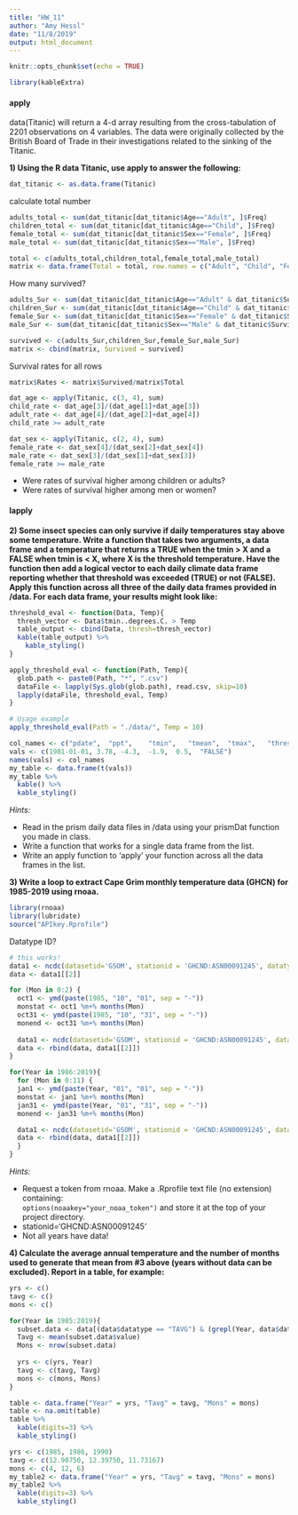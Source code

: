 ```yaml
---
title: "HW_11"
author: "Amy Hessl"
date: "11/8/2019"
output: html_document
---
```


```r
knitr::opts_chunk$set(echo = TRUE)
```

```r
library(kableExtra)
```

#### apply
data(Titanic) will return a 4-d array resulting from the cross-tabulation of 2201 observations on 4 variables.  The data were originally collected by the British Board of Trade in their investigations related to the sinking of the Titanic.

**1) Using the R data Titanic, use apply to answer the following:**  
```r
dat_titanic <- as.data.frame(Titanic)
```
calculate total number
```r
adults_total <- sum(dat_titanic[dat_titanic$Age=="Adult", ]$Freq)
children_total <- sum(dat_titanic[dat_titanic$Age=="Child", ]$Freq)
female_total <- sum(dat_titanic[dat_titanic$Sex=="Female", ]$Freq)
male_total <- sum(dat_titanic[dat_titanic$Sex=="Male", ]$Freq)

total <- c(adults_total,children_total,female_total,male_total)
matrix <- data.frame(Total = total, row.names = c("Adult", "Child", "Female", "Male"))
```

How many survived?
```r
adults_Sur <- sum(dat_titanic[dat_titanic$Age=="Adult" & dat_titanic$Survived=="Yes", ]$Freq)
children_Sur <- sum(dat_titanic[dat_titanic$Age=="Child" & dat_titanic$Survived=="Yes", ]$Freq)
female_Sur <- sum(dat_titanic[dat_titanic$Sex=="Female" & dat_titanic$Survived=="Yes", ]$Freq)
male_Sur <- sum(dat_titanic[dat_titanic$Sex=="Male" & dat_titanic$Survived=="Yes", ]$Freq)

survived <- c(adults_Sur,children_Sur,female_Sur,male_Sur)
matrix <- cbind(matrix, Survived = survived)
```

Survival rates for all rows
```r
matrix$Rates <- matrix$Survived/matrix$Total
```


```r
dat_age <- apply(Titanic, c(3, 4), sum)
child_rate <- dat_age[3]/(dat_age[1]+dat_age[3])
adult_rate <- dat_age[4]/(dat_age[2]+dat_age[4])
child_rate >= adult_rate
```
```r
dat_sex <- apply(Titanic, c(2, 4), sum)
female_rate <- dat_sex[4]/(dat_sex[2]+dat_sex[4])
male_rate <- dat_sex[3]/(dat_sex[1]+dat_sex[3])
female_rate >= male_rate
```

+ Were rates of survival higher among children or adults?  
+ Were rates of survival higher among men or women?  

#### lapply
**2) Some insect species can only survive if daily temperatures stay above some temperature.  Write a function that takes two arguments, a data frame and a temperature that returns a TRUE when the tmin > X and a FALSE when tmin is < X, where X is the threshold temperature.  Have the function then add a logical vector to each daily climate data frame reporting whether that threshold was exceeded (TRUE) or not (FALSE). Apply this function across all three of the daily data frames provided in /data. For each data frame, your results might look like:**
```r
threshold_eval <- function(Data, Temp){
  thresh_vector <- Data$tmin..degrees.C. > Temp
  table_output <- cbind(Data, thresh=thresh_vector)
  kable(table_output) %>%
    kable_styling()
}

apply_threshold_eval <- function(Path, Temp){
  glob.path <- paste0(Path, "*", ".csv")
  dataFile <- lapply(Sys.glob(glob.path), read.csv, skip=10)
  lapply(dataFile, threshold_eval, Temp)
}
```
```r
# Usage example
apply_threshold_eval(Path = "./data/", Temp = 10)
```


```r
col_names <- c("pdate",  "ppt",    "tmin",   "tmean",  "tmax",   "thresh")
vals <- c(1981-01-01, 3.78, -4.3,  -1.9,  0.5,  "FALSE")
names(vals) <- col_names
my_table <- data.frame(t(vals))
my_table %>%
  kable() %>%
  kable_styling()
```

*Hints:*  

+ Read in the prism daily data files in /data using your prismDat function you made in class.    
+ Write a function that works for a single data frame from the list.  
+ Write an apply function to 'apply' your function across all the data frames in the list.  

**3) Write a loop to extract Cape Grim monthly temperature data (GHCN) for 1985-2019 using rnoaa.**
```r
library(rnoaa)
library(lubridate)
source("APIkey.Rprofile")
```
Datatype ID?

```r
# this works!
data1 <- ncdc(datasetid='GSOM', stationid = 'GHCND:ASN00091245', datatypeid= c('TMAX', 'TMIN', 'TAVG'), startdate = "1985-09-01", enddate = "1985-09-30")
data <- data1[[2]]

for (Mon in 0:2) {
  oct1 <- ymd(paste(1985, "10", "01", sep = "-"))
  monstat <- oct1 %m+% months(Mon)
  oct31 <- ymd(paste(1985, "10", "31", sep = "-"))
  monend <- oct31 %m+% months(Mon)
  
  data1 <- ncdc(datasetid='GSOM', stationid = 'GHCND:ASN00091245', datatypeid= c('TMAX', 'TMIN', 'TAVG'), startdate = monstat, enddate = monend)
  data <- rbind(data, data1[[2]])
}

for(Year in 1986:2019){
  for (Mon in 0:11) {
  jan1 <- ymd(paste(Year, "01", "01", sep = "-"))
  monstat <- jan1 %m+% months(Mon)
  jan31 <- ymd(paste(Year, "01", "31", sep = "-"))
  monend <- jan31 %m+% months(Mon)

  data1 <- ncdc(datasetid='GSOM', stationid = 'GHCND:ASN00091245', datatypeid= c('TMAX', 'TMIN', 'TAVG'), startdate = monstat, enddate = monend)
  data <- rbind(data, data1[[2]])
  }
}
```

*Hints:*  

+ Request a token from rnoaa. Make a .Rprofile text file (no extension) containing:  
```options(noaakey="your_noaa_token")``` 
and store it at the top of your project directory.    
+ stationid='GHCND:ASN00091245'  
+ Not all years have data!   

**4) Calculate the average annual temperature and the number of months used to generate that mean from #3 above (years without data can be excluded).  Report in a table, for example:**
```r
yrs <- c()
tavg <- c()
mons <- c()

for(Year in 1985:2019){
  subset.data <- data[(data$datatype == "TAVG") & (grepl(Year, data$date)), "value"]
  Tavg <- mean(subset.data$value)
  Mons <- nrow(subset.data)
  
  yrs <- c(yrs, Year)
  tavg <- c(tavg, Tavg)
  mons <- c(mons, Mons)
}

table <- data.frame("Year" = yrs, "Tavg" = tavg, "Mons" = mons)
table <- na.omit(table)
table %>%
  kable(digits=3) %>%
  kable_styling()
```



```r
yrs <- c(1985, 1986, 1990)
tavg <- c(12.90750, 12.39750, 11.73167)
mons <- c(4, 12, 6)
my_table2 <- data.frame("Year" = yrs, "Tavg" = tavg, "Mons" = mons)
my_table2 %>%
  kable(digits=3) %>%
  kable_styling()
```



